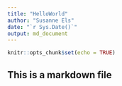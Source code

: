 ```yaml
---
title: "HelloWorld"
author: "Susanne Els"
date: "`r Sys.Date()`"
output: md_document
---
```


```r
knitr::opts_chunk$set(echo = TRUE)
```

## This is a markdown file

